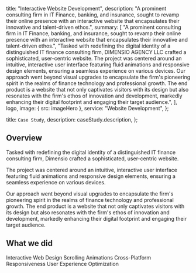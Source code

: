 
  title: "Interactive Website Development",
  description:
    "A prominent consulting firm in IT Finance, banking, and insurance, sought to revamp their online presence with an interactive website that encapsulates their innovative and talent-driven ethos.",
  summary: [
    "A prominent consulting firm in IT Finance, banking, and insurance, sought to revamp their online presence with an interactive website that encapsulates their innovative and talent-driven ethos.",
    "Tasked with redefining the digital identity of a distinguished IT finance consulting firm, DIMENSIO AGENCY LLC crafted a sophisticated, user-centric website. The project was centered around an intuitive, interactive user interface featuring fluid animations and responsive design elements, ensuring a seamless experience on various devices. Our approach went beyond visual upgrades to encapsulate the firm's pioneering spirit in the realms of finance technology and professional growth. The end product is a website that not only captivates visitors with its design but also resonates with the firm's ethos of innovation and development, markedly enhancing their digital footprint and engaging their target audience.",
  ],
  logo,
  image: { src: imageHero },
  service: "Website Development",
};

  title: `Case Study`,
  description: caseStudy.description,
};

## Overview

Tasked with redefining the digital identity of a distinguished IT finance consulting firm, Dimensio crafted a sophisticated, user-centric website.

The project was centered around an intuitive, interactive user interface featuring fluid animations and responsive design elements, ensuring a seamless experience on various devices.

Our approach went beyond visual upgrades to encapsulate the firm's pioneering spirit in the realms of finance technology and professional growth. The end product is a website that not only captivates visitors with its design but also resonates with the firm's ethos of innovation and development, markedly enhancing their digital footprint and engaging their target audience.

## What we did

<TagList>
  <TagListItem>Interactive Web Design</TagListItem>
  <TagListItem>Scrolling Animations</TagListItem>
  <TagListItem>Cross-Platform Responsiveness</TagListItem>
  <TagListItem>User Experience Optimization</TagListItem>
</TagList>
